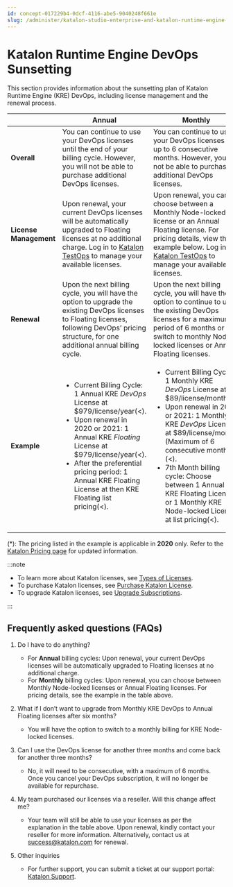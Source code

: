 ```yaml
---
id: concept-017229b4-0dcf-4116-abe5-9040248f661e
slug: /administer/katalon-studio-enterprise-and-katalon-runtime-engine-license/katalon-runtime-engine-devops-sunsetting
---
```


# Katalon Runtime Engine DevOps Sunsetting

This section provides information about the sunsetting plan of Katalon Runtime Engine \(KRE\) DevOps, including license management and the renewal process.

<table><tr><th></th><th>Annual</th><th>Monthly</th></tr><tbody><tr><td><strong>Overall</strong></td><td>You can continue to use your DevOps licenses until the end of your billing cycle. However, you will not be able to purchase additional DevOps licenses.</td><td>You can continue to use your DevOps licenses for up to 6 consecutive months. However, you will not be able to purchase additional DevOps licenses.</td></tr><tr><td><strong>License Management</strong></td><td>Upon renewal, your current DevOps licenses will be automatically upgraded to Floating licenses at no additional charge. Log in to <a href="https://testops.katalon.io/" >Katalon TestOps</a> to manage your available licenses.</td><td>Upon renewal, you can choose between a Monthly Node-locked license or an Annual Floating license. For pricing details, view the example below. Log in to <a href="https://testops.katalon.io/" >Katalon TestOps</a> to manage your available licenses.</td></tr><tr><td><strong>Renewal</strong></td><td>Upon the next billing cycle, you will have the option to upgrade the existing DevOps licenses to Floating licenses, following DevOps’ pricing structure, for one additional annual billing cycle.</td><td>Upon the next billing cycle, you will have the option to continue to use the existing DevOps licenses for a maximum period of 6 months or switch to monthly Node-locked licenses or Annual Floating licenses.</td></tr><tr><td><strong>Example</strong></td><td><ul><li>Current Billing Cycle: 1 Annual KRE <em>DevOps</em> License at $979/license/year(&lt;).</li><li>Upon renewal in 2020 or 2021: 1 Annual KRE <em>Floating</em> License at $979/license/year(&lt;).</li><li>After the preferential pricing period: 1 Annual KRE Floating License at then KRE Floating list pricing(&lt;).</li></ul></td><td><ul><li>Current Billing Cycle: 1 Monthly KRE <em>DevOps</em> License at $89/license/month(&lt;).</li><li>Upon renewal in 2020 or 2021: 1 Monthly KRE <em>DevOps</em> License at $89/license/month (Maximum of 6 consecutive months)(&lt;).</li><li>7th Month billing cycle: Choose between 1 Annual KRE Floating License or 1 Monthly KRE Node-locked License at list pricing(&lt;).</li></ul></td></tr></tbody></table>

\(\*\): The pricing listed in the example is applicable in **2020** only. Refer to the [Katalon Pricing page](https://www.katalon.com/pricing/) for updated information.


:::note

-   To learn more about Katalon licenses, see [Types of Licenses](/administer/katalon-studio-enterprise-and-katalon-runtime-engine-license/license-overview).
-   To purchase Katalon licenses, see [Purchase Katalon License](/administer/administration-tasks/subscription-management/katalon-studio-enterprise-and-katalon-runtime-engine-license/purchase-katalon-studio-and-katalon-runtime-engine-licenses).
-   To upgrade Katalon licenses, see [Upgrade Subscriptions](/administer/administration-tasks/subscription-management/katalon-studio-enterprise-and-katalon-runtime-engine-license/upgrade-billing-plan-of-licenses).

:::

## Frequently asked questions \(FAQs\)

1.  Do I have to do anything?

    -   For **Annual** billing cycles: Upon renewal, your current DevOps licenses will be automatically upgraded to Floating licenses at no additional charge.
    -   For **Monthly** billing cycles: Upon renewal, you can choose between Monthly Node-locked licenses or Annual Floating licenses. For pricing details, see the example in the table above.
2.  What if I don’t want to upgrade from Monthly KRE DevOps to Annual Floating licenses after six months?

    -   You will have the option to switch to a monthly billing for KRE Node-locked licenses.
3.  Can I use the DevOps license for another three months and come back for another three months?

    -   No, it will need to be consecutive, with a maximum of 6 months. Once you cancel your DevOps subscription, it will no longer be available for repurchase.
4.  My team purchased our licenses via a reseller. Will this change affect me?

    -   Your team will still be able to use your licenses as per the explanation in the table above. Upon renewal, kindly contact your reseller for more information. Alternatively, contact us at success@katalon.com for renewal.
5.  Other inquiries

    -   For further support, you can submit a ticket at our support portal: [Katalon Support](https://support.katalon.com/hc/en-us).